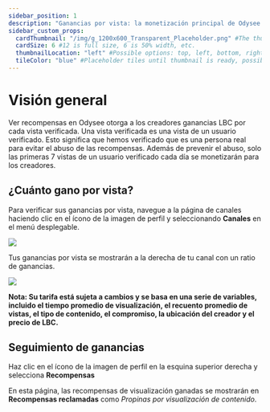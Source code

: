 ```yaml
---
sidebar_position: 1
description: "Ganancias por vista: la monetización principal de Odysee."
sidebar_custom_props:
  cardThumbnail: "/img/g_1200x600_Transparent_Placeholder.png" #The thumbnail on the category card.
  cardSize: 6 #12 is full size, 6 is 50% width, etc.
  thumbnailLocation: "left" #Possible options: top, left, bottom, right, none
  tileColor: "blue" #Placeholder tiles until thumbnail is ready, possible options: blue, cream, darkpurple, lightpurple, mauve, orange, pink, none
---
```


# Visión general

Ver recompensas en Odysee otorga a los creadores ganancias LBC por cada vista verificada. Una vista verificada es una vista de un usuario verificado. Esto significa que hemos verificado que es una persona real para evitar el abuso de las recompensas. Además de prevenir el abuso, solo las primeras 7 vistas de un usuario verificado cada día se monetizarán para los creadores.

## ¿Cuánto gano por vista?

Para verificar sus ganancias por vista, navegue a la página de canales haciendo clic en el ícono de la imagen de perfil y seleccionando **Canales** en el menú desplegable.

![](/img/es/image_44.png)

Tus ganancias por vista se mostrarán a la derecha de tu canal con un ratio de ganancias.

![](/img/es/image_45.png)

**Nota: Su tarifa está sujeta a cambios y se basa en una serie de variables, incluido el tiempo promedio de visualización, el recuento promedio de vistas, el tipo de contenido, el compromiso, la ubicación del creador y el precio de LBC.**

## Seguimiento de ganancias

Haz clic en el ícono de la imagen de perfil en la esquina superior derecha y selecciona **Recompensas**

En esta página, las recompensas de visualización ganadas se mostrarán en **Recompensas reclamadas** como *Propinas por visualización de contenido*.